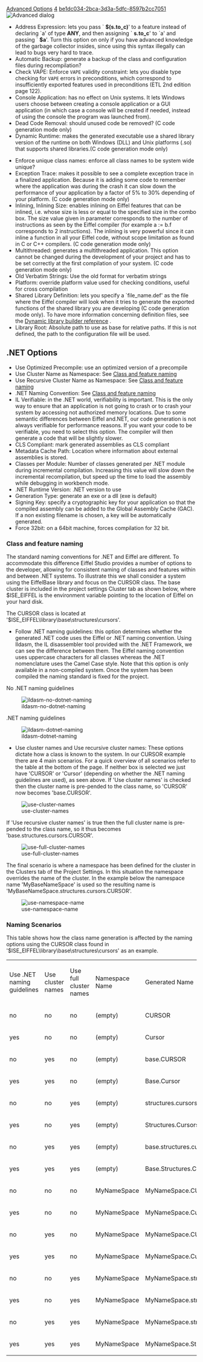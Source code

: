 [[Property:title|Advanced Options]]
[[Property:weight|4]]
[[Property:uuid|be1dc034-2bca-3d3a-5dfc-8597b2cc7051]]
[[Image:advanced-options|Advanced dialog]]  
* Address Expression: lets you pass ` '''$(s.to_c)'''' to a feature instead of declaring `a' of type '''ANY''', and then assigning ` '''s.to_c'''' to `a' and passing ` '''$a''''. Turn this option on only if you have advanced knowledge of the garbage collector insides, since using this syntax illegally can lead to bugs very hard to trace. 
*  Automatic Backup: generate a backup of the class and configuration files during recompilation? 
* Check VAPE: Enforce <code> VAPE </code> validity constraint: lets you disable type checking for <code> VAPE </code> errors in preconditions, which correspond to insufficiently exported features used in preconditions (ETL 2nd edition page 122). 
* Console Application: has no effect on Unix systems. It lets Windows users choose between creating a console application or a GUI application (in which case a console will be created if needed, instead of using the console the program was launched from).
* Dead Code Removal: should unused code be removed? (C code generation mode only)
* Dynamic Runtime: makes the generated executable use a shared library version of the runtime on both Windows (DLL) and Unix platforms (.so) that supports shared libraries.(C code generation mode only)

{{note| '''Note''': On Windows, the dynamic run-time is available only if you compile with the Microsoft Visual compiler. }}
* Enforce unique class names: enforce all class names to be system wide unique?
* Exception Trace: makes it possible to see a complete exception trace in a finalized application. Because it is adding some code to remember where the application was during the crash it can slow down the performance of your application by a factor of 5% to 30% depending of your platform. (C code generation mode only)
* Inlining, Inlining Size: enables inlining on Eiffel features that can be inlined, i.e. whose size is less or equal to the specified size in the combo box. The size value given in parameter corresponds to the number of instructions as seen by the Eiffel compiler (for example a := b.f corresponds to 2 instructions). The inlining is very powerful since it can inline a function in all your Eiffel code, without scope limitation as found in C or C++ compilers. (C code generation mode only)
* Multithreaded: generates a multithreaded application. This option cannot be changed during the development of your project and has to be set correctly at the first compilation of your system. (C code generation mode only)
* Old Verbatim Strings: Use the old format for verbatim strings
* Platform: override platform value used for checking conditions, useful for cross compilation
* Shared Library Definition: lets you specify a `file_name.def' as the file where the Eiffel compiler will look when it tries to generate the exported functions of the shared library you are developing (C code generation mode only). To have more information concerning definition files, see the [[Dynamic library generation: Introduction|Dynamic library builder reference]] . 
* Library Root: Absolute path to use as base for relative paths. If this is not defined, the path to the configuration file will be used.

==.NET Options==
* Use Optimized Precompile: use an optimized version of a precompile
* Use Cluster Name as Namespace: See [[Advanced Options|Class and feature naming]]  
* Use Recursive Cluster Name as Namespace: See [[Advanced Options|Class and feature naming]]  
* .NET Naming Convention: See [[Advanced Options|Class and feature naming]]  
* IL Verifiable: in the .NET world, verifiability is important. This is the only way to ensure that an application is not going to crash or to crash your system by accessing not authorized memory locations. Due to some semantic differences between Eiffel and.NET, our code generation is not always verifiable for performance reasons. If you want your code to be verifiable, you need to select this option. The compiler will then generate a code that will be slightly slower.
* CLS Compliant: mark generated assemblies as CLS compliant
* Metadata Cache Path: Location where information about external assemblies is stored.
* Classes per Module: Number of classes generated per .NET module during incremental compilation. Increasing this value will slow down the incremental recompilation, but speed up the time to load the assembly while debugging in workbench mode.
* .NET Runtime Version: .NET version to use
* Generation Type: generate an exe or a dll (exe is default)
* Signing Key: specify a cryptographic key for your application so that the compiled assembly can be added to the Global Assembly Cache (GAC). If a non existing filename is chosen, a key will be automatically generated.
* Force 32bit: on a 64bit machine, forces compilation for 32 bit.
<span id="dotnet_naming"></span> 
===Class and feature naming===


The standard naming conventions for .NET and Eiffel are different. To accommodate this difference Eiffel Studio provides a number of options to the developer, allowing for consistent naming of classes and features within and between .NET systems. To illustrate this we shall consider a system using the EiffelBase library and focus on the CURSOR class. The base cluster is included in the project settings Cluster tab as shown below, where $ISE_EIFFEL is the environment variable pointing to the location of Eiffel on your hard disk. 


The CURSOR class is located at '$ISE_EIFFEL\library\base\structures\cursors'.


* Follow .NET naming guidelines: this option determines whether the generated .NET code uses the Eiffel or .NET naming convention. Using Ildasm, the IL disassembler tool provided with the .NET Framework, we can see the difference between them. The Eiffel naming convention uses uppercase characters for all classes whereas the .NET nomenclature uses the Camel Case style. Note that this option is only available in a non-compiled system. Once the system has been compiled the naming standard is fixed for the project.

No .NET naming guidelines

[[Image:ildasm-no-dotnet-naming]]  

.NET naming guidelines

[[Image:ildasm-dotnet-naming]]  


* Use cluster names and Use recursive cluster names: These options dictate how a class is known to the system. In our CURSOR example there are 4 main scenarios. For a quick overview of all scenarios refer to the table at the bottom of the page. If neither box is selected we just have 'CURSOR' or 'Cursor' (depending on whether the .NET naming guidelines are used), as seen above. If 'Use cluster names' is checked then the cluster name is pre-pended to the class name, so 'CURSOR' now becomes 'base.CURSOR'.

[[Image:use-cluster-names]]  



If 'Use recursive cluster names' is true then the full cluster name is pre-pended to the class name, so it thus becomes 'base.structures.cursors.CURSOR'.



[[Image:use-full-cluster-names]]  



The final scenario is where a namespace has been defined for the cluster in the Clusters tab of the Project Settings. In this situation the namespace overrides the name of the cluster. In the example below the namespace name 'MyBaseNameSpace' is used so the resulting name is 'MyBaseNameSpace.structures.cursors.CURSOR'.



[[Image:use-namespace-name]]  



===Naming Scenarios===

This table shows how the class name generation is affected by the naming options using the CURSOR class found in '$ISE_EIFFEL\library\base\structures\cursors' as an example.
{| 
|- 
| Use .NET naming guidelines
| Use cluster names
| Use full cluster names
| Namespace Name
| Generated Name
|- 
| no
| no
| no
| (empty)
| CURSOR
|- 
| yes
| no
| no
| (empty)
| Cursor
|- 
| no
| yes
| no
| (empty)
| base.CURSOR
|- 
| yes
| yes
| no
| (empty)
| Base.Cursor
|- 
| no
| no
| yes
| (empty)
| structures.cursors.CURSOR
|- 
| yes
| no
| yes
| (empty)
| Structures.Cursors.Cursor
|- 
| no
| yes
| yes
| (empty)
| base.structures.cursors.CURSOR
|- 
| yes
| yes
| yes
| (empty)
| Base.Structures.Cursors.Cursor
|- 
| no
| no
| no
| MyNameSpace
| MyNameSpace.CURSOR
|- 
| yes
| no
| no
| MyNameSpace
| MyNameSpace.Cursor
|- 
| no
| yes
| no
| MyNameSpace
| MyNameSpace.CURSOR
|- 
| yes
| yes
| no
| MyNameSpace
| MyNameSpace.Cursor
|- 
| no
| no
| yes
| MyNameSpace
| MyNameSpace.structures.cursors.CURSOR
|- 
| yes
| no
| yes
| MyNameSpace
| MyNameSpace.structures.cursors.Cursor
|- 
| no
| yes
| yes
| MyNameSpace
| MyNameSpace.structures.cursors.CURSOR
|- 
| yes
| yes
| yes
| MyNameSpace
| MyNameSpace.Structures.Cursors.Cursor
|}




